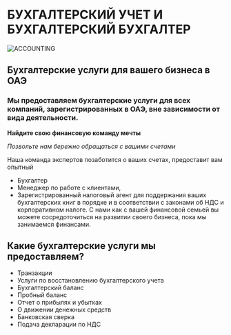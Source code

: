 
# БУХГАЛТЕРСКИЙ УЧЕТ И БУХГАЛТЕРСКИЙ БУХГАЛТЕР
![ACCOUNTING](/blog/accounting-book-keeping/1.png)

## Бухгалтерские услуги для вашего бизнеса в ОАЭ

### Мы предоставляем бухгалтерские услуги для всех компаний, зарегистрированных в ОАЭ, вне зависимости от вида деятельности.

**Найдите свою финансовую команду мечты**

*Позвольте нам бережно обращаться с вашими счетами*

Наша команда экспертов позаботится о ваших счетах, предоставит вам опытный
- Бухгалтер
- Менеджер по работе с клиентами,
- Зарегистрированный налоговый агент
для поддержания ваших бухгалтерских книг в порядке и в соответствии с законами об НДС и корпоративном налоге.
С нами как с вашей финансовой семьей вы можете сосредоточиться на развитии своего бизнеса, пока мы занимаемся финансами.
## Какие бухгалтерские услуги мы предоставляем?
- Транзакции
- Услуги по восстановлению бухгалтерского учета
- Бухгалтерский баланс
- Пробный баланс
- Отчет о прибылях и убытках
- О движении денежных средств
- Банковская сверка
- Подача декларации по НДС